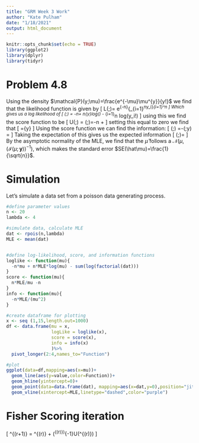```yaml
---
title: "GRM Week 3 Work"
author: "Kate Pulham"
date: "1/18/2021"
output: html_document
---
```


```r
knitr::opts_chunk$set(echo = TRUE)
library(ggplot2)
library(dplyr)
library(tidyr)
```

# Problem 4.8 

Using the density $\mathcal{P}(y;\mu)=\frac{e^{-\mu}\mu^{y}}{y!}$ we find that the likelihood function is given by 
\[
L(\mu;\textbf{y})= e^{-n\mu}\mu^{\sum_{i=1}^ny_i}\prod_{i=1}^n\frac{1}{y_i!}
\]
Which gives us a log likelihood of 
\[
\ell (\mu;\textbf{y}) = -n\mu + n\bar{y}log(\mu) - \sum_{i=1}^n log(y_i!)
\]
using this we find the score function to be
\[
U(\mu;\textbf{y}) = \frac{\partial}{\partial\mu}\ell(\mu;\textbf{y})=-n + \frac{n\bar{y}}{\mu}
\]
setting this equal to zero we find that 
\[
\hat{\mu}=\bar{y}
\]
Using the score function we can find the information:
\[
\mathcal{J}(\mu;\textbf{y})
=-\frac{\partial^2}{\partial\mu^2}\ell (\mu;y) 
=\frac{n\bar{y}}{\mu^2}
\]
Taking the expectation of this gives us the expected information 
\[
\mathcal{I}(\mu;\textbf{y})=\frac{n}{\mu}
\]
By the asymptotic normality of the MLE, we find that the $\hat\mu$ follows a $\mathcal{N}\left(\mu,(\mathcal{I}(\mu;\textbf{y}))^{-1}\right)$, which makes the standard error $SE(\hat\mu)=\frac{1}{\sqrt{n}}$. 

# Simulation

Let's simulate a data set from a poisson data generating process. 

```r
#define parameter values
n <- 20 
lambda <- 4

#simulate data, calculate MLE
dat <- rpois(n,lambda)
MLE <- mean(dat)


#define log-likelihood, score, and information functions
loglike <- function(mu){
  -n*mu + n*MLE*log(mu) - sum(log(factorial(dat)))
}
score <- function(mu){
  n*MLE/mu -n
}
info <- function(mu){
  -n*MLE/(mu^2)
}

#create dataframe for plotting
x <- seq (1,15,length.out=1000)
df <- data.frame(mu = x,
                 logLike = loglike(x),
                 score = score(x),
                 info = info(x)
                 )%>%
  pivot_longer(2:4,names_to="Function")

#plot
ggplot(data=df,mapping=aes(x=mu))+
  geom_line(aes(y=value,color=Function))+
  geom_hline(yintercept=0)+
  geom_point(data=data.frame(dat), mapping=aes(x=dat,y=0),position="jitter")+
  geom_vline(xintercept=MLE,linetype="dashed",color="purple")
```

# Fisher Scoring iteration

\[
\hat\zeta^{(r+1)} = 
\hat\zeta^{(r)} + \mathcal{I}(\hat\zeta^{(r)})^{-1}U(\hat\zeta^{(r)})
\]